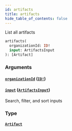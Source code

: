 ```yaml
---
id: artifacts
title: artifacts
hide_table_of_contents: false
---
```



List all artifacts

```graphql
artifacts(
  organizationId: ID!
  input: ArtifactsInput
): [Artifact]
```


### Arguments

#### [`organizationId`](#) ([`ID!`](/swapi/scalars/id))




#### [`input`](#) ([`ArtifactsInput`](/swapi/inputs/artifacts-input))

Search, filter, and sort inputs


### Type

#### [`Artifact`](/swapi/objects/artifact)






